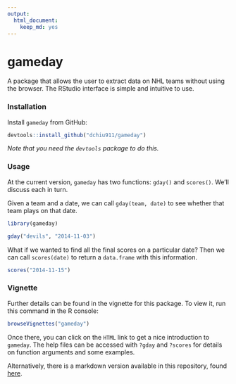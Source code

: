 ```yaml
---
output:
  html_document:
    keep_md: yes
---
```

gameday
=======

A package that allows the user to extract data on NHL teams without using the browser. The RStudio interface is simple and intuitive to use.

### Installation
Install `gameday` from GitHub:

```r
devtools::install_github("dchiu911/gameday")
```
_Note that you need the `devtools` package to do this._

### Usage
At the current version, `gameday` has two functions: `gday()` and `scores()`. We'll discuss each in turn.

Given a team and a date, we can call `gday(team, date)` to see whether that team plays on that date.

```r
library(gameday)

gday("devils", "2014-11-03")
```

What if we wanted to find all the final scores on a particular date? Then we can call `scores(date)` to return a `data.frame` with this information.

```r
scores("2014-11-15")
```

### Vignette
Further details can be found in the vignette for this package. To view it, run this command in the R console:

```r
browseVignettes("gameday")
```

Once there, you can click on the `HTML` link to get a nice introduction to `gameday`. The help files can be accessed with `?gday` and `?scores` for details on function arguments and some examples.

Alternatively, there is a markdown version available in this repository, found [here](https://github.com/dchiu911/gameday/blob/master/vignettes/overview.md).
